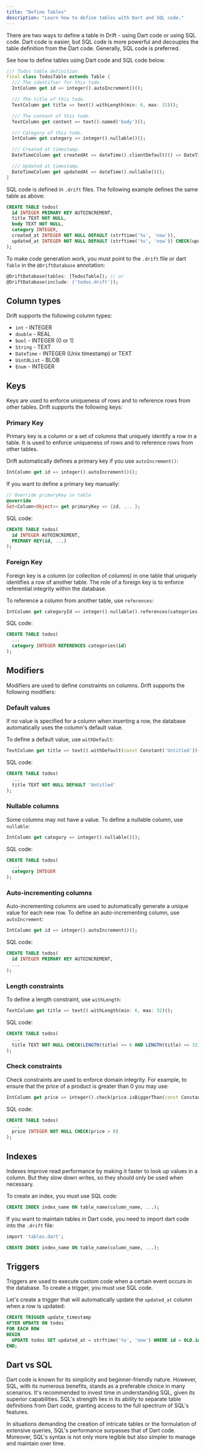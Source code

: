 ```yaml
---
title: "Define Tables"
description: "Learn how to define tables with Dart and SQL code."
---
```



There are two ways to define a table in Drift - using Dart code or using
SQL code. Dart code is easier, but SQL code is more powerful and decouples
the table definition from the Dart code. Generally, SQL code is preferred.

See how to define tables using Dart code and SQL code below.

```dart
/// Todos table definition
final class TodosTable extends Table {
  /// The identifier for this todo.
  IntColumn get id => integer().autoIncrement()();

  /// The title of this todo.
  TextColumn get title => text().withLength(min: 6, max: 32)();

  /// The content of this todo.
  TextColumn get content => text().named('body')();

  /// Category of this todo.
  IntColumn get category => integer().nullable()();

  /// Created at timestamp.
  DateTimeColumn get createdAt => dateTime().clientDefault(() => DateTime.now())();

  /// Updated at timestamp.
  DateTimeColumn get updatedAt => dateTime().nullable()();
}
```

SQL code is defined in `.drift` files. The following example defines the
same table as above:

```sql
CREATE TABLE todos(
  id INTEGER PRIMARY KEY AUTOINCREMENT,
  title TEXT NOT NULL,
  body TEXT NOT NULL,
  category INTEGER,
  created_at INTEGER NOT NULL DEFAULT (strftime('%s', 'now')),
  updated_at INTEGER NOT NULL DEFAULT (strftime('%s', 'now')) CHECK(updated_at >= created_at),
);
```

To make code generation work, you must point to the `.drift` file or
dart `Table` in the `@DriftDatabase` annotation:

```dart
@DriftDatabase(tables: [TodosTable]); // or
@DriftDatabase(include: {'todos.drift'});
```

## Column types

Drift supports the following column types:

- `int` - INTEGER
- `double` - REAL
- `bool` - INTEGER (0 or 1)
- `String` - TEXT
- `DateTime` - INTEGER (Unix timestamp) or TEXT
- `Uint8List` - BLOB
- `Enum` - INTEGER

## Keys

Keys are used to enforce uniqueness of rows and to reference rows from
other tables. Drift supports the following keys:

### Primary Key

Primary key is a column or a set of columns that uniquely identify a row
in a table. It is used to enforce uniqueness of rows and to reference
rows from other tables.

Drift automatically defines a primary key if you use
`autoIncrement()`:

```dart
IntColumn get id => integer().autoIncrement()();
```

If you want to define a primary key manually:

```dart
// Override primaryKey in table
@override
Set<Column<Object>> get primaryKey => {id, ... };
```

SQL code:

```sql
CREATE TABLE todos(
  id INTEGER AUTOINCREMENT,
  PRIMARY KEY(id, ...)
);
```

### Foreign Key

Foreign key is a column (or collection of columns) in one table that uniquely
identifies a row of another table. The role of a foreign key is to
enforce referential integrity within the database.

To reference a column from another table, use `references`:

```dart
IntColumn get categoryId => integer().nullable().references(categories, #id)();
```

SQL code:

```sql
CREATE TABLE todos(
  ...
  category INTEGER REFERENCES categories(id)
);
```

## Modifiers

Modifiers are used to define constraints on columns. Drift supports the
following modifiers:

### Default values

If no value is specified for a column when inserting a row, the database
automatically uses the column's default value.

To define a default value, use `withDefault`:

```dart
TextColumn get title => text().withDefault(const Constant('Untitled'))();
```

SQL code:

```sql
CREATE TABLE todos(
  ...
  title TEXT NOT NULL DEFAULT 'Untitled'
);
```

### Nullable columns

Some columns may not have a value. To define a nullable column, use
`nullable`:

```dart
IntColumn get category => integer().nullable()();
```

SQL code:

```sql
CREATE TABLE todos(
  ...
  category INTEGER
);
```

### Auto-incrementing columns

Auto-incrementing columns are used to automatically generate a unique
value for each new row. To define an auto-incrementing column, use
`autoIncrement`:

```dart
IntColumn get id => integer().autoIncrement()();
```

SQL code:

```sql
CREATE TABLE todos(
  id INTEGER PRIMARY KEY AUTOINCREMENT,
  ...
);
```

### Length constraints

To define a length constraint, use `withLength`:

```dart
TextColumn get title => text().withLength(min: 6, max: 32)();
```

SQL code:

```sql
CREATE TABLE todos(
  ...
  title TEXT NOT NULL CHECK(LENGTH(title) >= 6 AND LENGTH(title) <= 32)
);
```

### Check constraints

Check constraints are used to enforce domain integrity. For example, to
ensure that the price of a product is greater than 0 you may use:

```dart
IntColumn get price => integer().check(price.isBiggerThan(const Constant(0)))()
```

SQL code:

```sql
CREATE TABLE todos(
  ...
  price INTEGER NOT NULL CHECK(price > 0)
);
```

## Indexes

Indexes improve read performance by making it faster to look up values in
a column. But they slow down writes, so they should only be used when
necessary.

To create an index, you must use SQL code:

```sql
CREATE INDEX index_name ON table_name(column_name, ...);
```

If you want to maintain tables in Dart code, you need to import
dart code into the `.drift` file:

```sql
import 'tables.dart';

CREATE INDEX index_name ON table_name(column_name, ...);
```

## Triggers

Triggers are used to execute custom code when a certain event occurs in
the database. To create a trigger, you must use SQL code.

Let's create a trigger that will automatically update the `updated_at`
column when a row is updated:

```sql
CREATE TRIGGER update_timestamp
AFTER UPDATE ON todos
FOR EACH ROW
BEGIN
  UPDATE todos SET updated_at = strftime('%s', 'now') WHERE id = OLD.id;
END;
```

## Dart vs SQL

Dart code is known for its simplicity and beginner-friendly nature.
However, SQL, with its numerous benefits, stands as a preferable choice in many
scenarios. It's recommended to invest time in understanding SQL, given its
superior capabilities. SQL's strength lies in its ability to separate table
definitions from Dart code, granting access to the full spectrum of SQL's features.

In situations demanding the creation of intricate tables or the formulation of
extensive queries, SQL's performance surpasses that of Dart code. Moreover,
SQL's syntax is not only more legible but also simpler to manage and maintain
over time.
